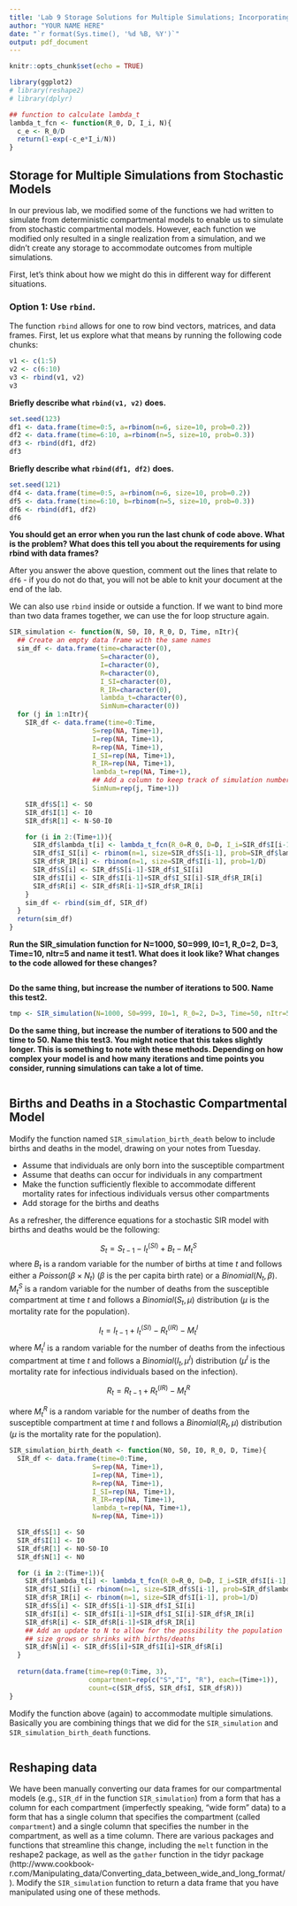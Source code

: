 ---
title: 'Lab 9 Storage Solutions for Multiple Simulations; Incorporating Births and Deaths'
author: "YOUR NAME HERE"
date: "`r format(Sys.time(), '%d %B, %Y')`"
output: pdf_document
---

```{r setup, include=FALSE}
knitr::opts_chunk$set(echo = TRUE)

library(ggplot2)
# library(reshape2)
# library(dplyr)

## function to calculate lambda_t
lambda_t_fcn <- function(R_0, D, I_i, N){
  c_e <- R_0/D
  return(1-exp(-c_e*I_i/N))
}
```

## Storage for Multiple Simulations from Stochastic Models

In our previous lab, we modified some of the functions we had written to simulate from deterministic compartmental models to enable us to simulate from stochastic compartmental models. However, each function we modified only resulted in a single realization from a simulation, and we didn't create any storage to accommodate outcomes from multiple simulations. 

First, let's think about how we might do this in different way for different situations.

### Option 1: Use `rbind`.

The function `rbind` allows for one to row bind vectors, matrices, and data frames. First, let us explore what that means by running the following code chunks: 

```{r}
v1 <- c(1:5)
v2 <- c(6:10)
v3 <- rbind(v1, v2)
v3
```

**Briefly describe what `rbind(v1, v2)` does.**


```{r}
set.seed(123)
df1 <- data.frame(time=0:5, a=rbinom(n=6, size=10, prob=0.2))
df2 <- data.frame(time=6:10, a=rbinom(n=5, size=10, prob=0.3))
df3 <- rbind(df1, df2)
df3
```
**Briefly describe what `rbind(df1, df2)` does.**


```{r}
set.seed(121)
df4 <- data.frame(time=0:5, a=rbinom(n=6, size=10, prob=0.2))
df5 <- data.frame(time=6:10, b=rbinom(n=5, size=10, prob=0.3))
df6 <- rbind(df1, df2)
df6
```
**You should get an error when you run the last chunk of code above. What is the problem? What does this tell you about the requirements for using rbind with data frames?**


After you answer the above question, comment out the lines that relate to `df6` - if you do not do that, you will not be able to knit your document at the end of the lab.

We can also use `rbind` inside or outside a function. If we want to bind more than two data frames together, we can use the for loop structure again. 

```{r}
SIR_simulation <- function(N, S0, I0, R_0, D, Time, nItr){
  ## Create an empty data frame with the same names
  sim_df <- data.frame(time=character(0),
                       S=character(0),
                       I=character(0),
                       R=character(0),
                       I_SI=character(0),
                       R_IR=character(0),
                       lambda_t=character(0),
                       SimNum=character(0))
  for (j in 1:nItr){
    SIR_df <- data.frame(time=0:Time,
                     S=rep(NA, Time+1),
                     I=rep(NA, Time+1),
                     R=rep(NA, Time+1),
                     I_SI=rep(NA, Time+1),
                     R_IR=rep(NA, Time+1),
                     lambda_t=rep(NA, Time+1),
                     ## Add a column to keep track of simulation number
                     SimNum=rep(j, Time+1)) 

    SIR_df$S[1] <- S0
    SIR_df$I[1] <- I0
    SIR_df$R[1] <- N-S0-I0

    for (i in 2:(Time+1)){
      SIR_df$lambda_t[i] <- lambda_t_fcn(R_0=R_0, D=D, I_i=SIR_df$I[i-1], N=N)
      SIR_df$I_SI[i] <- rbinom(n=1, size=SIR_df$S[i-1], prob=SIR_df$lambda_t[i])
      SIR_df$R_IR[i] <- rbinom(n=1, size=SIR_df$I[i-1], prob=1/D)
      SIR_df$S[i] <- SIR_df$S[i-1]-SIR_df$I_SI[i]
      SIR_df$I[i] <- SIR_df$I[i-1]+SIR_df$I_SI[i]-SIR_df$R_IR[i]
      SIR_df$R[i] <- SIR_df$R[i-1]+SIR_df$R_IR[i]
    }
    sim_df <- rbind(sim_df, SIR_df)
  }
  return(sim_df)
}
```

**Run the SIR_simulation function for N=1000, S0=999, I0=1, R_0=2, D=3, Time=10, nItr=5 and name it test1. What does it look like? What changes to the code allowed for these changes?**

```{r}

```

**Do the same thing, but increase the number of iterations to 500. Name this test2.**

```{r}
tmp <- SIR_simulation(N=1000, S0=999, I0=1, R_0=2, D=3, Time=50, nItr=500)
```

**Do the same thing, but increase the number of iterations to 500 and the time to 50. Name this test3. You might notice that this takes slightly longer. This is something to note with these methods. Depending on how complex your model is and how many iterations and time points you consider, running simulations can take a lot of time.**

```{r}

```

## Births and Deaths in a Stochastic Compartmental Model

Modify the function named `SIR_simulation_birth_death` below to include births and deaths in the model, drawing on your notes from Tuesday. 

- Assume that individuals are only born into the susceptible compartment
- Assume that deaths can occur for individuals in any compartment
- Make the function sufficiently flexible to accommodate different mortality rates for infectious individuals versus other compartments
- Add storage for the births and deaths

As a refresher, the difference equations for a stochastic SIR model with births and deaths would be the following:

$$
S_{t}=S_{t-1}-I^{(SI)}_t+B_t-M^S_t
$$
where $B_t$ is a random variable for the number of births at time $t$ and follows either a $Poisson(\beta\times N_t)$ ($\beta$ is the per capita birth rate) or a $Binomial(N_t, \beta)$. $M_t^S$ is a random variable for the number of deaths from the susceptible compartment at time $t$ and follows a $Binomial(S_t,\mu)$ distribution ($\mu$ is the mortality rate for the population).

$$
I_t=I_{t-1}+I_t^{(SI)}-R^{(IR)}_t-M_t^I
$$
where $M_t^I$ is a random variable for the number of deaths from the infectious compartment at time $t$ and follows a $Binomial(I_t, \mu^I)$ distribution ($\mu^I$ is the mortality rate for infectious individuals based on the infection).

$$R_t=R_{t-1}+R^{(IR)}_t-M_t^R$$

where $M_t^R$ is a random variable for the number of deaths from the susceptible compartment at time $t$ and follows a $Binomial(R_t,\mu)$ distribution ($\mu$ is the mortality rate for the population).

```{r}
SIR_simulation_birth_death <- function(N0, S0, I0, R_0, D, Time){
  SIR_df <- data.frame(time=0:Time,
                     S=rep(NA, Time+1),
                     I=rep(NA, Time+1),
                     R=rep(NA, Time+1),
                     I_SI=rep(NA, Time+1),
                     R_IR=rep(NA, Time+1),
                     lambda_t=rep(NA, Time+1),
                     N=rep(NA, Time+1))

  SIR_df$S[1] <- S0
  SIR_df$I[1] <- I0
  SIR_df$R[1] <- N0-S0-I0
  SIR_df$N[1] <- N0

  for (i in 2:(Time+1)){
    SIR_df$lambda_t[i] <- lambda_t_fcn(R_0=R_0, D=D, I_i=SIR_df$I[i-1], N=SIR_df$N[i-1])
    SIR_df$I_SI[i] <- rbinom(n=1, size=SIR_df$S[i-1], prob=SIR_df$lambda_t[i])
    SIR_df$R_IR[i] <- rbinom(n=1, size=SIR_df$I[i-1], prob=1/D)
    SIR_df$S[i] <- SIR_df$S[i-1]-SIR_df$I_SI[i]
    SIR_df$I[i] <- SIR_df$I[i-1]+SIR_df$I_SI[i]-SIR_df$R_IR[i]
    SIR_df$R[i] <- SIR_df$R[i-1]+SIR_df$R_IR[i]
    ## Add an update to N to allow for the possibility the population
    ## size grows or shrinks with births/deaths
    SIR_df$N[i] <- SIR_df$S[i]+SIR_df$I[i]+SIR_df$R[i]
  }
  
  return(data.frame(time=rep(0:Time, 3),
                    compartment=rep(c("S","I", "R"), each=(Time+1)),
                    count=c(SIR_df$S, SIR_df$I, SIR_df$R)))
}
```

Modify the function above (again) to accommodate multiple simulations. Basically you are combining things that we did for the `SIR_simulation` and `SIR_simulation_birth_death` functions.

```{r}

```

## Reshaping data

We have been manually converting our data frames for our compartmental models (e.g., `SIR_df` in the function `SIR_simulation`) from a form that has a column for each compartment (imperfectly speaking, "wide form" data) to a form that has a single column that specifies the compartment (called `compartment`) and a single column that specifies the number in the compartment, as well as a time column. There are various packages and functions that streamline this change, including the `melt` function in the reshape2 package, as well as the `gather` function in the tidyr package (http://www.cookbook-r.com/Manipulating_data/Converting_data_between_wide_and_long_format/). Modify the `SIR_simulation` function to return a data frame that you have manipulated using one of these methods. 

```{r}

```

